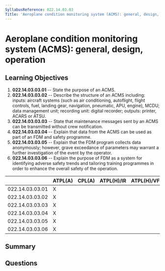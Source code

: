 ```yaml
---
SyllabusReference: 022.14.03.03
Title: 'Aeroplane condition monitoring system (ACMS): general, design, operation'
---
```


# Aeroplane condition monitoring system (ACMS): general, design, operation

## Learning Objectives

1. **022.14.03.03.01** -- State the purpose of an ACMS.
2. **022.14.03.03.02** -- Describe the structure of an ACMS including: inputs:
   aircraft systems (such as air conditioning, autoflight, flight controls,
   fuel, landing gear, navigation, pneumatic, APU, engine), MCDU; data
   management unit; recording unit: digital recorder; outputs: printer, ACARS or
   ATSU.
3. **022.14.03.03.03** -- State that maintenance messages sent by an ACMS can be
   transmitted without crew notification.
4. **022.14.03.03.04** -- Explain that data from the ACMS can be used as part of
   an FDM and safety programme.
5. **022.14.03.03.05** -- Explain that the FDM program collects data anonymously;
   however, grave exceedance of parameters may warrant a further investigation
   of the event by the operator.
6. **022.14.03.03.06** -- Explain the purpose of FDM as a system for identifying
   adverse safety trends and tailoring training programmes in order to enhance
   the overall safety of the operation.

|                 | ATPL(A) | CPL(A) | ATPL(H)/IR | ATPL(H)/VFR | CPL(H) | IR  | CBIR(A) |
| --------------- | ------- | ------ | ---------- | ----------- | ------ | --- | ------- |
| 022.14.03.03.01 | X       |        |            |             |        |     |         |
| 022.14.03.03.02 | X       |        |            |             |        |     |         |
| 022.14.03.03.03 | X       |        |            |             |        |     |         |
| 022.14.03.03.04 | X       |        |            |             |        |     |         |
| 022.14.03.03.05 | X       |        |            |             |        |     |         |
| 022.14.03.03.06 | X       |        |            |             |        |     |         |

## Summary

## Questions
